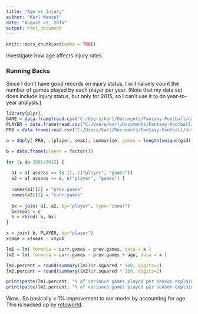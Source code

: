 ```yaml
---
title: "Age vs Injury"
author: "Karl Wenzel"
date: "August 22, 2016"
output: html_document
---
```


```r
knitr::opts_chunk$set(echo = TRUE)
```

Investigate how age affects injury rates.

### Running Backs

Since I don't have good records on injury status, I will naively count the number of games played by each player per year.
(Note that my data set does include injury status, but only for 2015, so I can't use it to do year-to-year analysis.)

```r
library(plyr)
GAME = data.frame(read.csv("C:/Users/karl/Documents/Fantasy-Football/data/nfl_00-15/csv//GAME.csv"))
PLAYER = data.frame(read.csv("C:/Users/karl/Documents/Fantasy-Football/data/nfl_00-15/csv//PLAYER.csv"))
PRB = data.frame(read.csv("C:/Users/karl/Documents/Fantasy-Football/data/tidy/full/PRB.csv"))

a = ddply( PRB, .(player, seas), summarize, games = length(unique(gid)))

b = data.frame(player = factor())

for (s in 2001:2015) {
  
  a1 = a[ a$seas == (s-1), c("player", "games")]
  a2 = a[ a$seas == s, c("player", "games") ]  
  
  names(a1)[2] = "prev.games"
  names(a2)[2] = "curr.games"
  
  bx = join( a1, a2, by="player", type="inner")
  bx$seas = s  
  b = rbind( b, bx)
}

x = join( b, PLAYER, by="player")
x$age = x$seas - x$yob

lm1 = lm( formula = curr.games ~ prev.games, data = x )
lm2 = lm( formula = curr.games ~ prev.games + age, data = x )

lm1.percent = round(summary(lm1)$r.squared * 100, digits=2)
lm2.percent = round(summary(lm2)$r.squared * 100, digits=2)

print(paste(lm1.percent, "% of variance games played per season explained by previous year's games played", sep=""))
print(paste(lm2.percent, "% of variance games played per season explained by previous year's games played AND player age", sep=""))

```
Wow.. So basically < 1% improvement to our model by accounting for age.  This is backed up by [rotoworld](http://www.rotoworld.com/articles/nfl/55671/81/the-injury-age-misconception).
